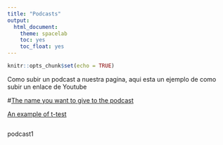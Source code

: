 ```yaml
---
title: "Podcasts"
output:
  html_document: 
    theme: spacelab
    toc: yes
    toc_float: yes
---
```


```r
knitr::opts_chunk$set(echo = TRUE)
```



Como subir un podcast a nuestra pagina, aqui esta un ejemplo de como subir un enlace de Youtube

#[ The name you want to give to the podcast](the link to the podcast)

[An example of t-test](https://www.youtube.com/watch?v=pTmLQvMM-1M)

```r

```


 podcast1

